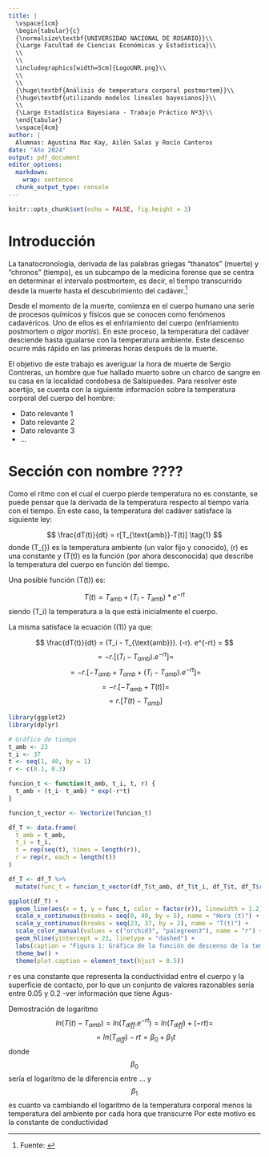 ```yaml
---
title: |
  \vspace{1cm}
  \begin{tabular}{c}
  {\normalsize\textbf{UNIVERSIDAD NACIONAL DE ROSARIO}}\\
  {\Large Facultad de Ciencias Económicas y Estadística}\\
  \\
  \\
  \includegraphics[width=5cm]{LogoUNR.png}\\
  \\
  \\
  {\huge\textbf{Análisis de temperatura corporal postmortem}}\\
  {\huge\textbf{utilizando modelos lineales bayesianos}}\\
  \\
  {\Large Estadística Bayesiana - Trabajo Práctico Nº3}\\
  \end{tabular}
  \vspace{4cm}
author: |
  Alumnas: Agustina Mac Kay, Ailén Salas y Rocío Canteros
date: "Año 2024"
output: pdf_document
editor_options: 
  markdown: 
    wrap: sentence
  chunk_output_type: console
---
```


```r
knitr::opts_chunk$set(echo = FALSE, fig.height = 3)
```
# Introducción

La tanatocronología, derivada de las palabras griegas "thanatos" (muerte) y "chronos" (tiempo), es un subcampo de la medicina forense que se centra en determinar el intervalo postmortem, es decir, el tiempo transcurrido desde la muerte hasta el descubrimiento del cadáver.[^1]

[^1]: Fuente: [\textcolor{blue}{\underline{Diccionario Médico: tanatocronología - Clínica Universidad de Navarra}}](https://www.cun.es/diccionario-medico/terminos/tanatocronologia#:~:text=La%20tanatocronolog%C3%ADa%2C%20derivada%20de%20las,hasta%20el%20descubrimiento%20del%20cad%C3%A1ver.)

Desde el momento de la muerte, comienza en el cuerpo humano una serie de procesos químicos y físicos que se conocen como fenómenos cadavéricos. Uno de ellos es el enfriamiento del cuerpo (enfriamiento postmortem o *algor mortis*). En este proceso, la temperatura del cadáver desciende hasta igualarse con la temperatura ambiente. Este descenso ocurre más rápido en las primeras horas después de la muerte.

El objetivo de este trabajo es averiguar la hora de muerte de Sergio Contreras, un hombre que fue hallado muerto sobre un charco de sangre en su casa en la localidad cordobesa de Salsipuedes. Para resolver este acertijo, se cuenta con la siguiente información sobre la temperatura corporal del cuerpo del hombre:

* Dato relevante 1
* Dato relevante 2
* Dato relevante 3
* ...

# Sección con nombre ????

Como el ritmo con el cual el cuerpo pierde temperatura no es constante, se puede pensar que la derivada de la temperatura respecto al tiempo varía con el tiempo. En este caso, la temperatura del cadáver satisface la siguiente ley: 

$$ \frac{dT(t)}{dt} = r[T_{\text{amb}}-T(t)] \tag{1} $$
donde \(T_{\text{amb}}\) es la temperatura ambiente (un valor fijo y conocido), \(r\) es una constante y \(T(t)\) es la función (por ahora desconocida) que describe la temperatura del cuerpo en función del tiempo.

Una posible función \(T(t)\) es: 

$$ T(t)=T_{\text{amb}} + (T_i - T_{\text{amb}})* e^{-rt} $$
siendo \(T_i\) la temperatura a la que está inicialmente el cuerpo. 

La misma satisface la ecuación \((1)\) ya que:

$$ \frac{dT(t)}{dt} = (T_i - T_{\text{amb}}).  (-r).  e^{-rt} = $$
$$ = -r . [(T_i - T_{amb}) . e^{-rt}] = $$
$$ = -r . [-T_{amb}+T_{amb}+(T_i - T_{amb}) . e^{-rt}] = $$
$$ = -r . [-T_{amb}+T(t)] = $$
 $$ = r.[T(t) - T_{amb}] $$
```r
library(ggplot2)
library(dplyr)

# Gráfico de tiempo
t_amb <- 23
t_i <- 37
t <- seq(1, 40, by = 1)
r <- c(0.1, 0.3)

funcion_t <- function(t_amb, t_i, t, r) {
  t_amb + (t_i- t_amb) * exp(-r*t)
}

funcion_t_vector <- Vectorize(funcion_t)

df_T <- data.frame(
  t_amb = t_amb,
  t_i = t_i,
  t = rep(seq(t), times = length(r)),
  r = rep(r, each = length(t))
)

df_T <- df_T %>% 
  mutate(func_t = funcion_t_vector(df_T$t_amb, df_T$t_i, df_T$t, df_T$r))

ggplot(df_T) +
  geom_line(aes(x = t, y = func_t, color = factor(r)), linewidth = 1.2) +
  scale_x_continuous(breaks = seq(0, 40, by = 5), name = "Hora (t)") +
  scale_y_continuous(breaks = seq(23, 37, by = 2), name = "T(t)") +
  scale_color_manual(values = c("orchid3", "palegreen3"), name = "r") +
  geom_hline(yintercept = 23, linetype = "dashed") +
  labs(caption = "Figura 1: Gráfica de la función de descenso de la temperatura corporal T(t) para 2 valores de la constante r,\n con una temperatura inicial del cuerpo de 37 Cº hasta alcanzar una temperatura ambiente de 23 Cº") +
  theme_bw() +
  theme(plot.caption = element_text(hjust = 0.5))
```
*r* es una constante que representa la conductividad entre el cuerpo y la superficie de contacto, por lo que un conjunto de valores razonables sería entre 0.05 y 0.2 -ver información que tiene Agus-

Demostración de logaritmo
$$ ln(T(t) - T_{amb}) = ln( T_{diff} . e^{-rt}) = ln(T_{diff}) + (-rt) = $$
$$ = ln(T_{diff}) - rt = \beta_{0} + \beta_{1}t $$
donde $$ \beta_{0} $$ sería el logaritmo de la diferencia entre ... y $$ \beta_{1} $$ es cuanto va cambiando el logaritmo de la temperatura corporal menos la temperatura del ambiente por cada hora que transcurre Por este motivo es la constante de conductividad
